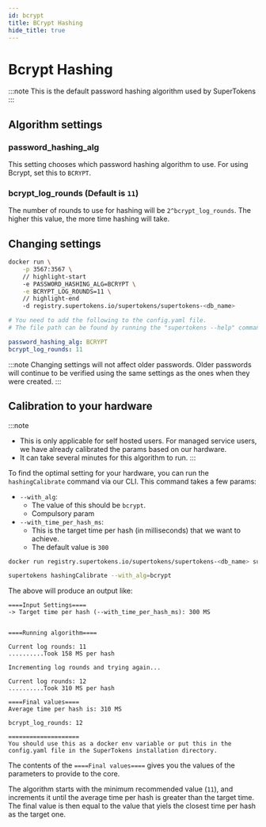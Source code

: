 ```yaml
---
id: bcrypt
title: BCrypt Hashing
hide_title: true
---
```


<!-- ./emailpassword/common-customizations/password-hashing/bcrypt.mdx -->


# Bcrypt Hashing

:::note
This is the default password hashing algorithm used by SuperTokens
:::

## Algorithm settings

### password_hashing_alg
This setting chooses which password hashing algorithm to use. For using Bcrypt, set this to `BCRYPT`.

### bcrypt_log_rounds (Default is `11`)
The number of rounds to use for hashing will be `2^bcrypt_log_rounds`. The higher this value, the more time hashing will take.

## Changing settings

<SelfHostedTabs>
<TabItem value="with-docker">

```bash
docker run \
    -p 3567:3567 \
    // highlight-start
    -e PASSWORD_HASHING_ALG=BCRYPT \
    -e BCRYPT_LOG_ROUNDS=11 \
    // highlight-end
    -d registry.supertokens.io/supertokens/supertokens-<db_name>
```
</TabItem>

<TabItem value="without-docker">

```yaml
# You need to add the following to the config.yaml file.
# The file path can be found by running the "supertokens --help" command

password_hashing_alg: BCRYPT
bcrypt_log_rounds: 11
```

</TabItem>
</SelfHostedTabs>

:::note
Changing settings will not affect older passwords. Older passwords will continue to be verified using the same settings as the ones when they were created.
:::

## Calibration to your hardware

:::note
- This is only applicable for self hosted users. For managed service users, we have already calibrated the params based on our hardware.
- It can take several minutes for this algorithm to run.
:::

To find the optimal setting for your hardware, you can run the `hashingCalibrate` command via our CLI. This command takes a few params:
- `--with_alg`:
    - The value of this should be `bcrypt`.
    - Compulsory param
- `--with_time_per_hash_ms`:
    - This is the target time per hash (in milliseconds) that we want to achieve.
    - The default value is `300`

<SelfHostedTabs>
<TabItem value="with-docker">

```bash
docker run registry.supertokens.io/supertokens/supertokens-<db_name> supertokens hashingCalibrate --with_alg=bcrypt
```
</TabItem>

<TabItem value="without-docker">

```bash
supertokens hashingCalibrate --with_alg=bcrypt
```

</TabItem>
</SelfHostedTabs>

The above will produce an output like:
```text
====Input Settings====
-> Target time per hash (--with_time_per_hash_ms): 300 MS


====Running algorithm====

Current log rounds: 11
..........Took 158 MS per hash

Incrementing log rounds and trying again...

Current log rounds: 12
..........Took 310 MS per hash

====Final values====
Average time per hash is: 310 MS

bcrypt_log_rounds: 12

====================
You should use this as a docker env variable or put this in the config.yaml file in the SuperTokens installation directory.
```

The contents of the `====Final values====` gives you the values of the parameters to provide to the core.

The algorithm starts with the minimum recommended value (`11`), and increments it until the average time per hash is greater than the target time. The final value is then equal to the value that yiels the closest time per hash as the target one.